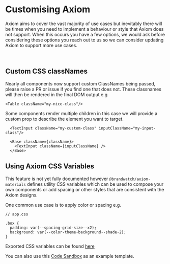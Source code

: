 
<Meta title="Customising Axiom" />

# Customising Axiom

Axiom aims to cover the vast majority of use cases but inevitably there will be times when you need to implement a behaviour or style that Axiom does not support. 
When this occurs you have a few options, we would ask before considering these options you reach out to us so we can consider updating Axiom to support more use cases.

<br /> 

## Custom CSS classNames
Nearly all components now support custom ClassNames being passed, please raise a PR or issue if you find one that does not. 
These classnames will then be rendered in the final DOM output e.g

```
<Table className="my-nice-class"/>
```

Some components render multiple children in this case we will provide a custom prop to describe the element you want to target.

```
  <TextInput className="my-custom-class" inputClassName="my-input-class"/>

  <Base className={className}>
    <TextInput className={inputClassName} />
  </Base>
```

## Using Axiom CSS Variables
This feature is not yet fully documented however `@brandwatch/axiom-materials` defines utility CSS variables which can be used to compose your own components 
or add spacing or other styles that are consistent with the Axiom designs.

One common use case is to apply color or spacing e.g.

```
// app.css

.box {
  padding: var(--spacing-grid-size--x2);
  background: var(--color-theme-background--shade-2);
}

```

Exported CSS variables can be found [here](https://github.com/BrandwatchLtd/axiom-react/blob/master/packages/axiom-materials/src/importCssVariables.js)

You can also use this [Code Sandbox](https://codesandbox.io/s/axiom-materials-import-importcssvariables-9mwhi) as an example template.
